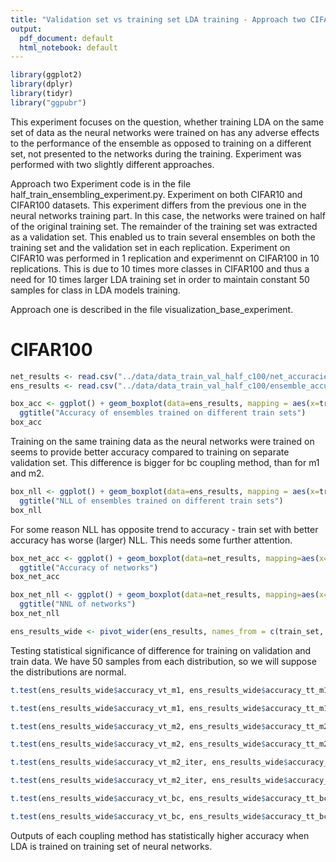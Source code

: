 ```yaml
---
title: "Validation set vs training set LDA training - Approach two CIFAR100"
output:
  pdf_document: default
  html_notebook: default
---
```


```r
library(ggplot2)
library(dplyr)
library(tidyr)
library("ggpubr")
```

This experiment focuses on the question, whether training LDA on the same set of data as the neural networks were trained on has any adverse effects to the performance of the ensemble as opposed to training on a different set, not presented to the networks during the training.
Experiment was performed with two slightly different approaches.

Approach two
Experiment code is in the file half_train_ensembling_experiment.py.
Experiment on both CIFAR10 and CIFAR100 datasets.
This experiment differs from the previous one in the neural networks training part. In this case, the networks were trained on half of the original training set. The remainder of the training set was extracted as a validation set. This enabled us to train several ensembles on both the training set and the validation set in each replication. Experiment on CIFAR10 was performed in 1 replication and experimennt on CIFAR100 in 10 replications. This is due to 10 times more classes in CIFAR100 and thus a need for 10 times larger LDA training set in order to maintain constant 50 samples for class in LDA models training.

Approach one is described in the file visualization_base_experiment.

# CIFAR100

```r
net_results <- read.csv("../data/data_train_val_half_c100/net_accuracies.csv")
ens_results <- read.csv("../data/data_train_val_half_c100/ensemble_accuracies.csv")
```
```r
box_acc <- ggplot() + geom_boxplot(data=ens_results, mapping = aes(x=train_set, y=accuracy)) + facet_wrap(~method) +
  ggtitle("Accuracy of ensembles trained on different train sets")
box_acc
```
Training on the same training data as the neural networks were trained on seems to provide better accuracy compared to training on separate validation set. This difference is bigger for bc coupling method, than for m1 and m2.


```r
box_nll <- ggplot() + geom_boxplot(data=ens_results, mapping = aes(x=train_set, y=nll)) + facet_wrap(~method) +
  ggtitle("NLL of ensembles trained on different train sets")
box_nll
```
For some reason NLL has opposite trend to accuracy - train set with better accuracy has worse (larger) NLL. This needs some further attention.

```r
box_net_acc <- ggplot() + geom_boxplot(data=net_results, mapping=aes(x=network, y=accuracy)) +
  ggtitle("Accuracy of networks")
box_net_acc
```

```r
box_net_nll <- ggplot() + geom_boxplot(data=net_results, mapping=aes(x=network, y=nll)) +
  ggtitle("NNL of networks")
box_net_nll
```

```r
ens_results_wide <- pivot_wider(ens_results, names_from = c(train_set, method), values_from = c(accuracy, nll))
```

Testing statistical significance of difference for training on validation and train data.
We have 50 samples from each distribution, so we will suppose the distributions are normal.

```r
t.test(ens_results_wide$accuracy_vt_m1, ens_results_wide$accuracy_tt_m1)
```

```r
t.test(ens_results_wide$accuracy_vt_m1, ens_results_wide$accuracy_tt_m1, alternative="less")
```

```r
t.test(ens_results_wide$accuracy_vt_m2, ens_results_wide$accuracy_tt_m2)
```

```r
t.test(ens_results_wide$accuracy_vt_m2, ens_results_wide$accuracy_tt_m2, alternative="less")
```

```r
t.test(ens_results_wide$accuracy_vt_m2_iter, ens_results_wide$accuracy_tt_m2_iter)
```

```r
t.test(ens_results_wide$accuracy_vt_m2_iter, ens_results_wide$accuracy_tt_m2_iter, alternative="less")
```


```r
t.test(ens_results_wide$accuracy_vt_bc, ens_results_wide$accuracy_tt_bc)
```

```r
t.test(ens_results_wide$accuracy_vt_bc, ens_results_wide$accuracy_tt_bc, alternative="less")
```
Outputs of each coupling method has statistically higher accuracy when LDA is trained on training set of neural networks.
